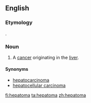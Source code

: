 ==English==

===Etymology===
{{confix|hepato|oma|gloss1=liver|gloss2=tumor}}.

===Noun===
{{en-noun|pl2=hepatomata}}

# A [[cancer]] originating in the [[liver]].

====Synonyms====
* [[hepatocarcinoma]]
* [[hepatocellular carcinoma]]

[[fi:hepatoma]]
[[ta:hepatoma]]
[[zh:hepatoma]]